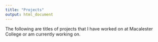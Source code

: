 ```yaml
---
title: "Projects"
output: html_document
---
```


The following are titles of projects that I have worked on at Macalester College or am currently working on. 